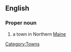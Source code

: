 ==English==

===Proper noun===
{{en-proper noun}}

# a town in Northern [[Maine]]

[[Category:Towns]]